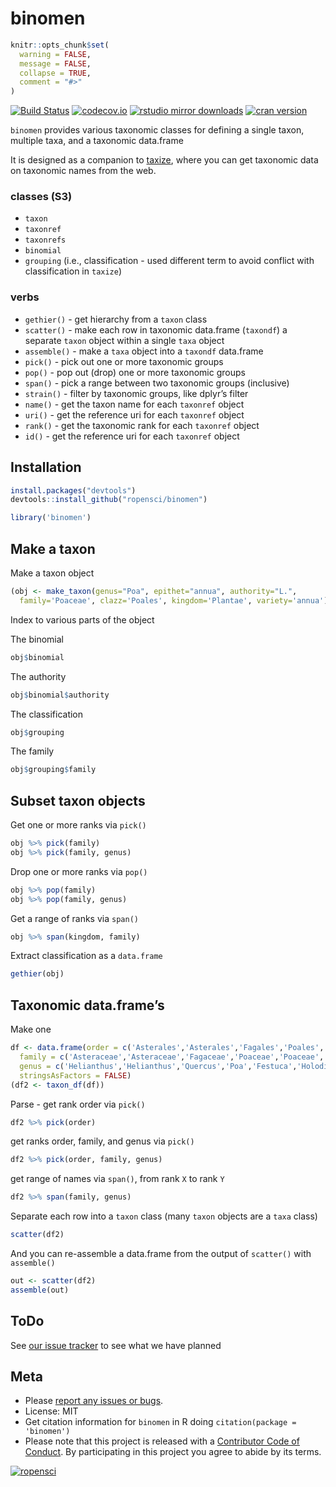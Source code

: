 binomen
=======

```r
knitr::opts_chunk$set(
  warning = FALSE,
  message = FALSE,
  collapse = TRUE,
  comment = "#>"
)
```

[![Build Status](https://api.travis-ci.org/ropensci/binomen.png)](https://travis-ci.org/ropensci/binomen)
[![codecov.io](http://codecov.io/github/ropensci/binomen/coverage.svg?branch=master)](http://codecov.io/github/ropensci/binomen?branch=master)
[![rstudio mirror downloads](http://cranlogs.r-pkg.org/badges/binomen?color=E664A4)](https://github.com/metacran/cranlogs.app)
[![cran version](http://www.r-pkg.org/badges/version/binomen)](http://cran.rstudio.com/web/packages/binomen)

`binomen` provides various taxonomic classes for defining a single taxon, multiple taxa, and a taxonomic data.frame

It is designed as a companion to [taxize](https://github.com/ropensci/taxize), where you can get taxonomic data on taxonomic names from the web.

### classes (S3)

* `taxon`
* `taxonref`
* `taxonrefs`
* `binomial`
* `grouping` (i.e., classification - used different term to avoid conflict with classification in `taxize`)

### verbs

* `gethier()` - get hierarchy from a `taxon` class
* `scatter()` - make each row in taxonomic data.frame (`taxondf`) a separate `taxon` object within a single `taxa` object
* `assemble()` - make a `taxa` object into a `taxondf` data.frame
* `pick()` - pick out one or more taxonomic groups
* `pop()` - pop out (drop) one or more taxonomic groups
* `span()` - pick a range between two taxonomic groups (inclusive)
* `strain()` - filter by taxonomic groups, like dplyr's filter
* `name()` - get the taxon name for each `taxonref` object
* `uri()` - get the reference uri for each `taxonref` object
* `rank()` - get the taxonomic rank for each `taxonref` object
* `id()` - get the reference uri for each `taxonref` object

## Installation

```r
install.packages("devtools")
devtools::install_github("ropensci/binomen")
```

```r
library('binomen')
```

## Make a taxon

Make a taxon object

```r
(obj <- make_taxon(genus="Poa", epithet="annua", authority="L.",
  family='Poaceae', clazz='Poales', kingdom='Plantae', variety='annua'))
```

Index to various parts of the object

The binomial

```r
obj$binomial
```

The authority

```r
obj$binomial$authority
```

The classification

```r
obj$grouping
```

The family

```r
obj$grouping$family
```

## Subset taxon objects

Get one or more ranks via `pick()`

```r
obj %>% pick(family)
obj %>% pick(family, genus)
```

Drop one or more ranks via `pop()`

```r
obj %>% pop(family)
obj %>% pop(family, genus)
```

Get a range of ranks via `span()`

```r
obj %>% span(kingdom, family)
```

Extract classification as a `data.frame`

```r
gethier(obj)
```

## Taxonomic data.frame's

Make one

```r
df <- data.frame(order = c('Asterales','Asterales','Fagales','Poales','Poales','Poales'),
  family = c('Asteraceae','Asteraceae','Fagaceae','Poaceae','Poaceae','Poaceae'),
  genus = c('Helianthus','Helianthus','Quercus','Poa','Festuca','Holodiscus'),
  stringsAsFactors = FALSE)
(df2 <- taxon_df(df))
```

Parse - get rank order via `pick()`

```r
df2 %>% pick(order)
```

get ranks order, family, and genus via `pick()`

```r
df2 %>% pick(order, family, genus)
```

get range of names via `span()`, from rank `X` to rank `Y`

```r
df2 %>% span(family, genus)
```

Separate each row into a `taxon` class (many `taxon` objects are a `taxa` class)

```r
scatter(df2)
```

And you can re-assemble a data.frame from the output of `scatter()` with `assemble()`

```r
out <- scatter(df2)
assemble(out)
```

## ToDo

See [our issue tracker](https://github.com/ropensci/binomen/issues) to see what we have planned

## Meta

* Please [report any issues or bugs](https://github.com/ropensci/binomen/issues).
* License: MIT
* Get citation information for `binomen` in R doing `citation(package = 'binomen')`
* Please note that this project is released with a [Contributor Code of Conduct](CONDUCT.md). By participating in this project you agree to abide by its terms.

[![ropensci](http://ropensci.org/public_images/github_footer.png)](http://ropensci.org)
